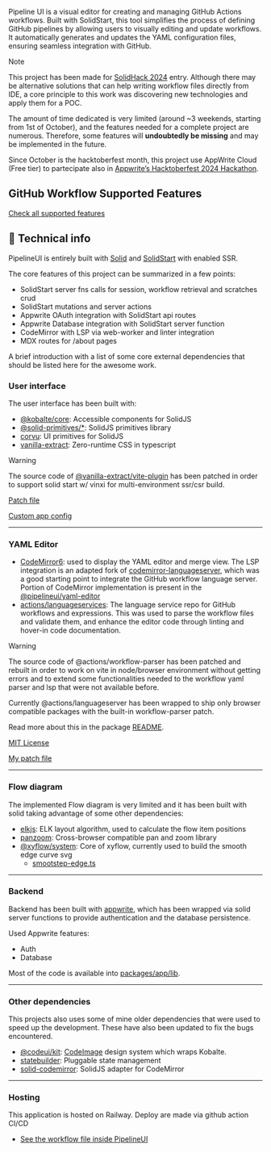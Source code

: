 
Pipeline UI is a visual editor for creating and managing GitHub Actions workflows.
Built with SolidStart, this tool simplifies the process of defining GitHub pipelines
by allowing users to visually editing and update workflows. It automatically generates and
updates the YAML configuration files, ensuring seamless integration with GitHub.

> [!NOTE]
>
> This project has been made for [SolidHack 2024](https://www.solidjs.com/blog/solidhack-2024-announcement) entry. Although there may be alternative solutions that can help writing workflow files
> directly from IDE, a core principle to this work was discovering new technologies and apply them for a POC.
>
> The amount of time dedicated is very limited (around ~3 weekends, starting from 1st of October), and the features needed for a complete project are numerous.
> Therefore, some features will **undoubtedly be missing** and may be implemented in the future.
>
> Since October is the hacktoberfest month, this project use AppWrite Cloud (Free tier) to partecipate also in [Appwrite’s Hacktoberfest 2024 Hackathon](https://appwrite.io/blog/post/appwrite-hacktoberfest-hackathon-2024).

## GitHub Workflow Supported Features

[Check all supported features](/about/supported-workflow-features)

## 🤖 Technical info

PipelineUI is entirely built with [Solid](https://github.com/solidjs/solid) and [SolidStart](https://github.com/solidjs/solid-start)
with enabled SSR.

The core features of this project can be summarized in a few points:

- SolidStart server fns calls for session, workflow retrieval and scratches crud
- SolidStart mutations and server actions
- Appwrite OAuth integration with SolidStart api routes
- Appwrite Database integration with SolidStart server function
- CodeMirror with LSP via web-worker and linter integration
- MDX routes for /about pages

A brief introduction with a list of some core external dependencies that should be listed here for the awesome work.

### User interface

The user interface has been built with:

- [@kobalte/core](https://github.com/kobaltedev/kobalte): Accessible components for SolidJS
- [@solid-primitives/\*](https://github.com/solidjs-community/solid-primitives): SolidJS primitives library
- [corvu](https://corvu.dev/): UI primitives for SolidJS
- [vanilla-extract](https://vanilla-extract.style/): Zero-runtime CSS in typescript

> [!WARNING]
>
> The source code of [@vanilla-extract/vite-plugin](https://github.com/vanilla-extract-css/vanilla-extract/tree/master/packages/vite-plugin) has been patched
> in order to support solid start w/ vinxi for multi-environment ssr/csr build.
>
> [Patch file](https://github.com/riccardoperra/pipelineui/blob/main/patches/%40vanilla-extract__vite-plugin%404.0.17.patch)
>
> [Custom app config](https://github.com/riccardoperra/pipelineui/blob/main/packages/app/app.config.ts)

---

### YAML Editor

- [CodeMirror6](https://codemirror.net/): used to display the YAML editor and merge view. The LSP integration is an
  adapted fork of [codemirror-languageserver](https://github.com/FurqanSoftware/codemirror-languageserver), which was a
  good starting point to integrate the GitHub workflow language server. Portion of CodeMirror implementation is present in the [@pipelineui/yaml-editor](./packages/yaml-editor)
- [actions/languageservices](https://github.com/actions/languageservices): The language service repo for GitHub
  workflows and expressions. This was used to parse the workflow files and validate them, and enhance the editor code
  through linting and hover-in code documentation.

> [!WARNING]
>
> The source code of @actions/workflow-parser has been patched and rebuilt in order to work on vite in node/browser environment without getting errors and to
> extend some functionalities needed to the workflow yaml parser and lsp that were not available before.
>
> Currently @actions/languageserver has been wrapped to ship only browser compatible packages with the built-in workflow-parser patch.
>
> Read more about this in the package [README](https://github.com/riccardoperra/pipelineui/tree/main/packages/workflow-parser).
>
> [MIT License](https://github.com/actions/languageservices/blob/main/LICENSE)
>
> [My patch file](https://github.com/riccardoperra/pipelineui/blob/main/patches/%40actions__workflow-parser%400.3.13.patch)

---

### Flow diagram

The implemented Flow diagram is very limited and it has been built with solid taking advantage of some other dependencies:

- [elkjs](https://github.com/kieler/elkjs): ELK layout algorithm, used to calculate the flow item positions
- [panzoom](https://github.com/anvaka/panzoom): Cross-browser compatible pan and zoom library
- [@xyflow/system](https://github.com/xyflow/xyflow): Core of xyflow, currently used to build the smooth edge curve
  svg
  - [smootstep-edge.ts](https://github.com/xyflow/xyflow/blob/97fdff59d40071aee0b3192f7b571c6bdd4d09fd/packages/system/src/utils/edges/smoothstep-edge.ts#L215)

---

### Backend

Backend has been built with [appwrite](https://appwrite.io/), which has been wrapped via solid server functions
to provide authentication and the database persistence.

Used Appwrite features:

- Auth
- Database

Most of the code is available into [packages/app/lib](https://github.com/riccardoperra/pipelineui/tree/main/packages/app/src/lib).

---

### Other dependencies

This projects also uses some of mine older dependencies that were used to speed up the development.
These have also been updated to fix the bugs encountered.

- [@codeui/kit](https://github.com/riccardoperra/codeui): [CodeImage](https://github.com/riccardoperra/codeimage) design
  system which wraps Kobalte.
- [statebuilder](https://github.com/riccardoperra/statebuilder): Pluggable state management
- [solid-codemirror](https://github.com/riccardoperra/solid-codemirror): SolidJS adapter for CodeMirror

---

### Hosting

This application is hosted on Railway. Deploy are made via github action CI/CD

- [See the workflow file inside PipelineUI](https://pipelineui.dev/editor/riccardoperra/pipelineui/main/.github/workflows/deploy.yml)
